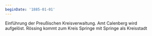 ```yaml
---
beginDate: '1885-01-01'
---
```


Einführung der Preußischen Kreisverwaltung. Amt Calenberg wird aufgelöst.
Rössing kommt zum Kreis Springe mit Springe als Kreisstadt
